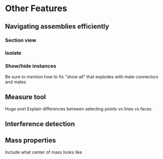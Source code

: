 # Other Features

## Navigating assemblies efficiently
### Section view

### Isolate

### Show/hide instances
Be sure to mention how to fix "show all" that explodes with mate connectors and mates

## Measure tool
Huge one! Explain differences between selecting points vs lines vs faces.

## Interference detection


## Mass properties
Include what center of mass looks like